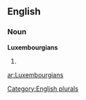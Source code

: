 ==English==

===Noun===
'''Luxembourgians'''

# {{plural of|[[Luxembourgian]]}}

[[Category:English plurals]]

[[ar:Luxembourgians]]